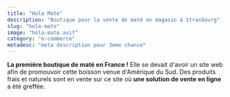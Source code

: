 ```yaml
---
title: "Hola Mate"
description: "Boutique pour la vente de maté en magasin à Strasbourg"
slug: "hola-mate"
image: "hola-mate.avif"
category: "e-commerce"
metadesc: "meta description pour 3eme chance"
---
```


**La première boutique de maté en France !** Elle se devait d'avoir un site web afin de promouvoir cette boisson venue d'Amérique du Sud.
Des produits frais et naturels sont en vente sur ce site où **une solution de vente en ligne** a été greffée.
